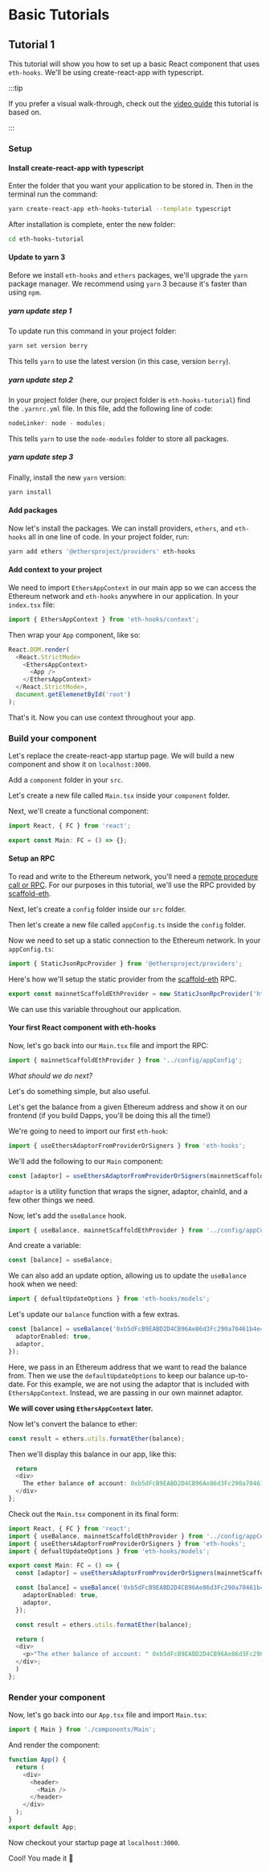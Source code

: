 # Basic Tutorials

## Tutorial 1

This tutorial will show you how to set up a basic React component that uses `eth-hooks`. We'll be using create-react-app with typescript.

:::tip

If you prefer a visual walk-through, check out the [video guide](https://www.youtube.com/watch?v=VsPraG4KhXY) this tutorial is based on.

:::

### Setup

#### Install create-react-app with typescript

Enter the folder that you want your application to be stored in. Then in the terminal run the command:

```bash
yarn create-react-app eth-hooks-tutorial --template typescript
```

After installation is complete, enter the new folder:

```bash
cd eth-hooks-tutorial
```

#### Update to yarn 3

Before we install `eth-hooks` and `ethers` packages, we'll upgrade the `yarn` package manager.
We recommend using `yarn` 3 because it's faster than using `npm`.

##### yarn update step 1

To update run this command in your project folder:

```bash
yarn set version berry
```

This tells `yarn` to use the latest version (in this case, version `berry`).

##### yarn update step 2

In your project folder (here, our project folder is `eth-hooks-tutorial`) find the `.yarnrc.yml` file.
In this file, add the following line of code:

```typescript
nodeLinker: node - modules;
```

This tells `yarn` to use the `node-modules` folder to store all packages.

##### yarn update step 3

Finally, install the new `yarn` version:

```bash
yarn install
```

#### Add packages

Now let's install the packages. We can install providers, `ethers`, and `eth-hooks` all in one line of code.
In your project folder, run:

```bash
yarn add ethers '@ethersproject/providers' eth-hooks
```

#### Add context to your project

We need to import `EthersAppContext` in our main app so we can access the Ethereum network and `eth-hooks` anywhere in our application.
In your `index.tsx` file:

```typescript
import { EthersAppContext } from 'eth-hooks/context';
```

Then wrap your `App` component, like so:

```typescript
React.DOM.render(
  <React.StrictMode>
    <EthersAppContext>
      <App />
    </EthersAppContext>
  </React.StrictMode>,
  document.getElemenetById('root')
);
```

That's it. Now you can use context throughout your app.

### Build your component

Let's replace the create-react-app startup page. We will build a new component and show it on `localhost:3000`.

Add a `component` folder in your `src`.

Let's create a new file called `Main.tsx` inside your `component` folder.

Next, we'll create a functional component:

```typescript
import React, { FC } from 'react';

export const Main: FC = () => {};
```

#### Setup an RPC

To read and write to the Ethereum network, you'll need a [remote procedure call or RPC](https://ethereum.org/en/developers/docs/apis/json-rpc/).
For our purposes in this tutorial, we'll use the RPC provided by [scaffold-eth](https://github.com/scaffold-eth/scaffold-eth).

Next, let's create a `config` folder inside our `src` folder.

Then let's create a new file called `appConfig.ts` inside the `config` folder.

Now we need to set up a static connection to the Ethereum network. In your `appConfig.ts`:

```typescript
import { StaticJsonRpcProvider } from '@ethersproject/providers';
```

Here's how we'll setup the static provider from the [scaffold-eth](https://github.com/scaffold-eth/scaffold-eth) RPC.

```typescript
export const mainnetScaffoldEthProvider = new StaticJsonRpcProvider('https://rpc.scaffoldeth.io:48544');
```

We can use this variable throughout our application.

#### Your first React component with eth-hooks

Now, let's go back into our `Main.tsx` file and import the RPC:

```typescript
import { mainnetScaffoldEthProvider } from '../config/appConfig';
```

_What should we do next?_

Let's do something simple, but also useful.

Let's get the balance from a given Ethereum address and show it on our frontend (if you build Dapps, you'll be doing this all the time!)

We're going to need to import our first `eth-hook`:

```typescript
import { useEthersAdaptorFromProviderOrSigners } from 'eth-hooks';
```

We'll add the following to our `Main` component:

```typescript
const [adaptor] = useEthersAdaptorFromProviderOrSigners(mainnetScaffoldEthProvider);
```

`adaptor` is a utility function that wraps the signer, adaptor, chainId, and a few other things we need.

Now, let's add the `useBalance` hook.

```typescript
import { useBalance, mainnetScaffoldEthProvider } from '../config/appConfig';
```

And create a variable:

```typescript
const [balance] = useBalance;
```

We can also add an update option, allowing us to update the `useBalance` hook when we need:

```typescript
import { defualtUpdateOptions } from 'eth-hooks/models';
```

Let's update our `balance` function with a few extras.

```typescript
const [balance] = useBalance('0xb5dFcB9EABD2D4CB96Ae86d3Fc290a70461b4e42', defualtUpdateOptions(), {
  adaptorEnabled: true,
  adaptor,
});
```

Here, we pass in an Ethereum address that we want to read the balance from. Then we use the `defaultUpdateOptions` to keep our balance up-to-date.
For this example, we are not using the adaptor that is included with `EthersAppContext`. Instead, we are passing in our own mainnet adaptor.

**We will cover using `EthersAppContext` later.**

Now let's convert the balance to ether:

```typescript
const result = ethers.utils.formatEther(balance);
```

Then we'll display this balance in our app, like this:

```typescript
  return
  <div>
    The ether balance of account: 0xb5dFcB9EABD2D4CB96Ae86d3Fc290a70461b4e42 is {result.toString()}
  </div>
};
```

Check out the `Main.tsx` component in its final form:

```typescript
import React, { FC } from 'react';
import { useBalance, mainnetScaffoldEthProvider } from '../config/appConfig';
import { useEthersAdaptorFromProviderOrSigners } from 'eth-hooks';
import { defualtUpdateOptions } from 'eth-hooks/models';

export const Main: FC = () => {
  const [adaptor] = useEthersAdaptorFromProviderOrSigners(mainnetScaffoldEthProvider);

  const [balance] = useBalance('0xb5dFcB9EABD2D4CB96Ae86d3Fc290a70461b4e42', defualtUpdateOptions(), {
    adaptorEnabled: true,
    adaptor,
  });

  const result = ethers.utils.formatEther(balance);

  return (
  <div>
    <p>"The ether balance of account: " 0xb5dFcB9EABD2D4CB96Ae86d3Fc290a70461b4e42 "is " {result.toString()}<p>
  </div>;
  )
};
```

### Render your component

Now, let's go back into our `App.tsx` file and import `Main.tsx`:

```typescript
import { Main } from './components/Main';
```

And render the component:

```typescript
function App() {
  return (
    <div>
      <header>
        <Main />
      </header>
    </div>
  );
}
export default App;
```

Now checkout your startup page at `localhost:3000`.

Cool! You made it 🙌
